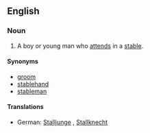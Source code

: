 ==English==

===Noun===
{{en-noun|sg=[[stable]] [[boy]]}}

# A boy or young man who [[attend]]s in a [[stable]].

====Synonyms====
*[[groom]]
*[[stablehand]]
*[[stableman]]

====Translations====
{{trans-top|boy or young man who attends in a stable}}
*German: [[Stalljunge]] {{m}}, [[Stallknecht]] {{m}}
{{trans-mid}}
{{trans-bottom}}